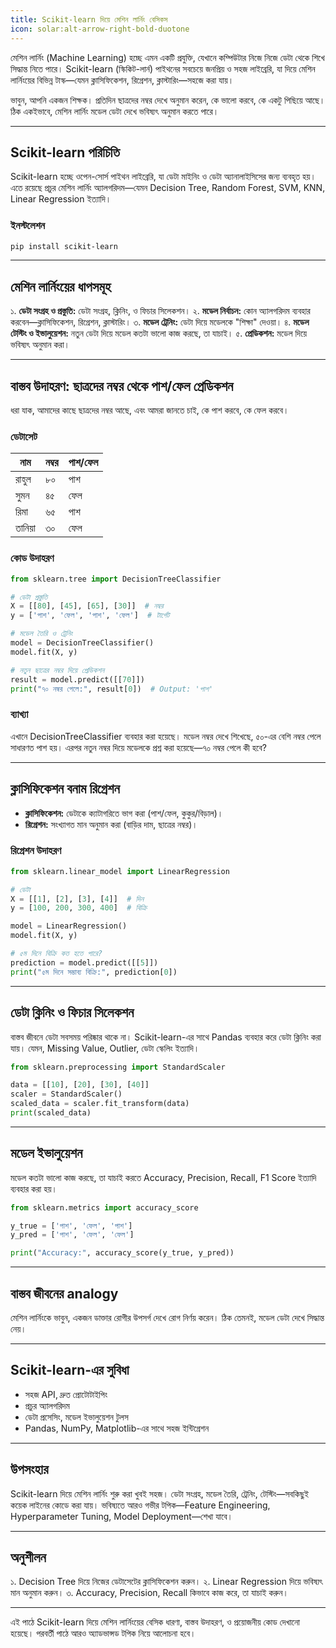 ```yaml
---
title: Scikit-learn দিয়ে মেশিন লার্নিং বেসিকস
icon: solar:alt-arrow-right-bold-duotone
---
```


মেশিন লার্নিং (Machine Learning) হচ্ছে এমন একটি প্রযুক্তি, যেখানে কম্পিউটার নিজে নিজে ডেটা থেকে শিখে সিদ্ধান্ত নিতে পারে। Scikit-learn (স্কিকিট-লার্ন) পাইথনের সবচেয়ে জনপ্রিয় ও সহজ লাইব্রেরি, যা দিয়ে মেশিন লার্নিংয়ের বিভিন্ন টাস্ক—যেমন ক্লাসিফিকেশন, রিগ্রেশন, ক্লাস্টারিং—সহজে করা যায়।

ভাবুন, আপনি একজন শিক্ষক। প্রতিদিন ছাত্রদের নম্বর দেখে অনুমান করেন, কে ভালো করবে, কে একটু পিছিয়ে আছে। ঠিক একইভাবে, মেশিন লার্নিং মডেল ডেটা দেখে ভবিষ্যৎ অনুমান করতে পারে।

---

## Scikit-learn পরিচিতি

Scikit-learn হচ্ছে ওপেন-সোর্স পাইথন লাইব্রেরি, যা ডেটা মাইনিং ও ডেটা অ্যানালাইসিসের জন্য ব্যবহৃত হয়। এতে রয়েছে প্রচুর মেশিন লার্নিং অ্যালগরিদম—যেমন Decision Tree, Random Forest, SVM, KNN, Linear Regression ইত্যাদি।

### ইনস্টলেশন

```bash
pip install scikit-learn
```

---

## মেশিন লার্নিংয়ের ধাপসমূহ

১. **ডেটা সংগ্রহ ও প্রস্তুতি:** ডেটা সংগ্রহ, ক্লিনিং, ও ফিচার সিলেকশন।
২. **মডেল নির্বাচন:** কোন অ্যালগরিদম ব্যবহার করবেন—ক্লাসিফিকেশন, রিগ্রেশন, ক্লাস্টারিং।
৩. **মডেল ট্রেনিং:** ডেটা দিয়ে মডেলকে "শিক্ষা" দেওয়া।
৪. **মডেল টেস্টিং ও ইভালুয়েশন:** নতুন ডেটা দিয়ে মডেল কতটা ভালো কাজ করছে, তা যাচাই।
৫. **প্রেডিকশন:** মডেল দিয়ে ভবিষ্যৎ অনুমান করা।

---

## বাস্তব উদাহরণ: ছাত্রদের নম্বর থেকে পাশ/ফেল প্রেডিকশন

ধরা যাক, আমাদের কাছে ছাত্রদের নম্বর আছে, এবং আমরা জানতে চাই, কে পাশ করবে, কে ফেল করবে।

### ডেটাসেট

| নাম   | নম্বর | পাশ/ফেল |
|-------|------|---------|
| রাহুল | ৮০   | পাশ     |
| সুমন  | ৪৫   | ফেল     |
| রিমা  | ৬৫   | পাশ     |
| তানিয়া| ৩০   | ফেল     |

### কোড উদাহরণ

```python
from sklearn.tree import DecisionTreeClassifier

# ডেটা প্রস্তুতি
X = [[80], [45], [65], [30]]  # নম্বর
y = ['পাশ', 'ফেল', 'পাশ', 'ফেল']  # টার্গেট

# মডেল তৈরি ও ট্রেনিং
model = DecisionTreeClassifier()
model.fit(X, y)

# নতুন ছাত্রের নম্বর দিয়ে প্রেডিকশন
result = model.predict([[70]])
print("৭০ নম্বর পেলে:", result[0])  # Output: 'পাশ'
```

### ব্যাখ্যা

এখানে DecisionTreeClassifier ব্যবহার করা হয়েছে। মডেল নম্বর দেখে শিখেছে, ৫০-এর বেশি নম্বর পেলে সাধারণত পাশ হয়। এরপর নতুন নম্বর দিয়ে মডেলকে প্রশ্ন করা হয়েছে—৭০ নম্বর পেলে কী হবে?

---

## ক্লাসিফিকেশন বনাম রিগ্রেশন

- **ক্লাসিফিকেশন:** ডেটাকে ক্যাটাগরিতে ভাগ করা (পাশ/ফেল, কুকুর/বিড়াল)।
- **রিগ্রেশন:** সংখ্যাগত মান অনুমান করা (বাড়ির দাম, ছাত্রের নম্বর)।

### রিগ্রেশন উদাহরণ

```python
from sklearn.linear_model import LinearRegression

# ডেটা
X = [[1], [2], [3], [4]]  # দিন
y = [100, 200, 300, 400]  # বিক্রি

model = LinearRegression()
model.fit(X, y)

# ৫ম দিনে বিক্রি কত হতে পারে?
prediction = model.predict([[5]])
print("৫ম দিনে সম্ভাব্য বিক্রি:", prediction[0])
```

---

## ডেটা ক্লিনিং ও ফিচার সিলেকশন

বাস্তব জীবনে ডেটা সবসময় পরিষ্কার থাকে না। Scikit-learn-এর সাথে Pandas ব্যবহার করে ডেটা ক্লিনিং করা যায়। যেমন, Missing Value, Outlier, ডেটা স্কেলিং ইত্যাদি।

```python
from sklearn.preprocessing import StandardScaler

data = [[10], [20], [30], [40]]
scaler = StandardScaler()
scaled_data = scaler.fit_transform(data)
print(scaled_data)
```

---

## মডেল ইভালুয়েশন

মডেল কতটা ভালো কাজ করছে, তা যাচাই করতে Accuracy, Precision, Recall, F1 Score ইত্যাদি ব্যবহার করা হয়।

```python
from sklearn.metrics import accuracy_score

y_true = ['পাশ', 'ফেল', 'পাশ']
y_pred = ['পাশ', 'ফেল', 'ফেল']

print("Accuracy:", accuracy_score(y_true, y_pred))
```

---

## বাস্তব জীবনের analogy

মেশিন লার্নিংকে ভাবুন, একজন ডাক্তার রোগীর উপসর্গ দেখে রোগ নির্ণয় করেন। ঠিক তেমনই, মডেল ডেটা দেখে সিদ্ধান্ত নেয়।

---

## Scikit-learn-এর সুবিধা

- সহজ API, দ্রুত প্রোটোটাইপিং
- প্রচুর অ্যালগরিদম
- ডেটা প্রসেসিং, মডেল ইভালুয়েশন টুলস
- Pandas, NumPy, Matplotlib-এর সাথে সহজ ইন্টিগ্রেশন

---

## উপসংহার

Scikit-learn দিয়ে মেশিন লার্নিং শুরু করা খুবই সহজ। ডেটা সংগ্রহ, মডেল তৈরি, ট্রেনিং, টেস্টিং—সবকিছুই কয়েক লাইনের কোডে করা যায়। ভবিষ্যতে আরও গভীর টপিক—Feature Engineering, Hyperparameter Tuning, Model Deployment—শেখা যাবে।

---

## অনুশীলন

১. Decision Tree দিয়ে নিজের ডেটাসেটের ক্লাসিফিকেশন করুন।
২. Linear Regression দিয়ে ভবিষ্যৎ মান অনুমান করুন।
৩. Accuracy, Precision, Recall কিভাবে কাজ করে, তা যাচাই করুন।

---

এই পাঠে Scikit-learn দিয়ে মেশিন লার্নিংয়ের বেসিক ধারণা, বাস্তব উদাহরণ, ও প্রয়োজনীয় কোড দেখানো হয়েছে। পরবর্তী পাঠে আরও অ্যাডভান্সড টপিক নিয়ে আলোচনা হবে।

